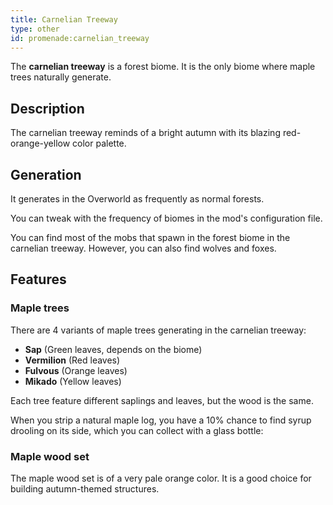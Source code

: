 ```yaml
---
title: Carnelian Treeway
type: other
id: promenade:carnelian_treeway
---
```


The **carnelian treeway** is a forest biome. It is the only biome where maple trees naturally generate.

## Description
The carnelian treeway reminds of a bright autumn with its blazing red-orange-yellow color palette.

## Generation
It generates in the Overworld as frequently as normal forests.

<Callout variant="info">
    You can tweak with the frequency of biomes in the mod's configuration file.
</Callout>

You can find most of the mobs that spawn in the forest biome in the carnelian treeway.
However, you can also find wolves and foxes.

## Features
### Maple trees

There are 4 variants of maple trees generating in the carnelian treeway:
- <Asset width={48} height={48} location="promenade:sap_maple_sapling" title="Sap Maple Sapling"/> **Sap** (Green leaves, depends on the biome)
- <Asset width={48} height={48} location="promenade:vermilion_maple_sapling" title="Vermilion Maple Sapling"/> **Vermilion** (Red leaves)
- <Asset width={48} height={48} location="promenade:fulvous_maple_sapling" title="Fulvous Maple Sapling"/> **Fulvous** (Orange leaves)
- <Asset width={48} height={48} location="promenade:mikado_maple_sapling" title="Mikado Maple Sapling"/> **Mikado** (Yellow leaves)

Each tree feature different saplings and leaves, but the wood is the same.


When you strip a natural maple log, you have a 10% chance to find syrup drooling on its side, which you can collect with a glass bottle: <Asset width={32} height={32} location="promenade:maple_syrup_bottle" title="Maple Syrup Bottle" />

### Maple wood set
<Asset width={64} height={64} location="promenade:sap_maple_leaves" title="Sap Maple Leaves"/>
<Asset width={64} height={64} location="promenade:vermilion_maple_leaves" title="Vermilion Maple Leaves"/>
<Asset width={64} height={64} location="promenade:fulvous_maple_leaves" title="Fulvous Maple Leaves"/>
<Asset width={64} height={64} location="promenade:mikado_maple_leaves" title="Mikado Maple Leaves"/>
<Asset width={64} height={64} location="promenade:maple_log" title="Maple Log"/>
<Asset width={64} height={64} location="promenade:stripped_maple_log" title="Stripped Maple Log"/>
<Asset width={64} height={64} location="promenade:maple_planks" title="Maple Planks"/>
<Asset width={64} height={64} location="promenade:maple_door" title="Maple Door"/>
<Asset width={64} height={64} location="promenade:maple_sign" title="Maple Sign"/>
<Asset width={64} height={64} location="promenade:maple_boat" title="Maple Boat"/>

The maple wood set is of a very pale orange color. It is a good choice for building autumn-themed structures.